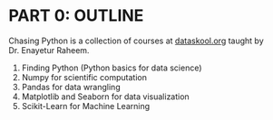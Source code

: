 # PART 0: OUTLINE

Chasing Python is a collection of courses at [dataskool.org](https://dataskool.org/courses/python){target="_blank"} taught by Dr. Enayetur Raheem.

1. Finding Python (Python basics for data science)
1. Numpy for scientific computation
1. Pandas for data wrangling
1. Matplotlib and Seaborn for data visualization
1. Scikit-Learn for Machine Learning
